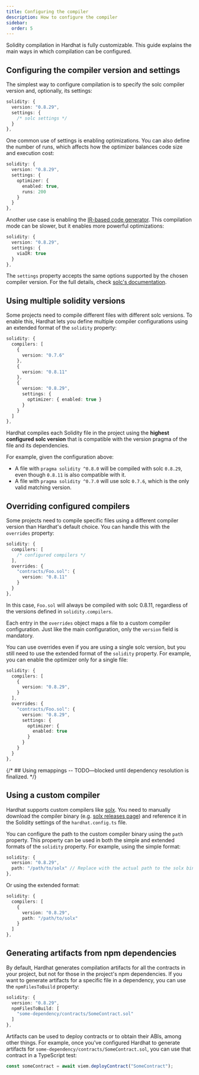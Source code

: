```yaml
---
title: Configuring the compiler
description: How to configure the compiler
sidebar:
  order: 5
---
```


Solidity compilation in Hardhat is fully customizable. This guide explains the main ways in which compilation can be configured.

## Configuring the compiler version and settings

The simplest way to configure compilation is to specify the solc compiler version and, optionally, its settings:

```ts
solidity: {
  version: "0.8.29",
  settings: {
    /* solc settings */
  }
},
```

One common use of settings is enabling optimizations. You can also define the number of runs, which affects how the optimizer balances code size and execution cost:

```ts
solidity: {
  version: "0.8.29",
  settings: {
    optimizer: {
      enabled: true,
      runs: 200
    }
  }
},
```

Another use case is enabling the [IR-based code generator](https://docs.soliditylang.org/en/latest/ir-breaking-changes.html). This compilation mode can be slower, but it enables more powerful optimizations:

```ts
solidity: {
  version: "0.8.29",
  settings: {
    viaIR: true
  }
},
```

The `settings` property accepts the same options supported by the chosen compiler version. For the full details, check [solc's documentation](https://docs.soliditylang.org/en/latest/).

## Using multiple solidity versions

Some projects need to compile different files with different solc versions. To enable this, Hardhat lets you define multiple compiler configurations using an extended format of the `solidity` property:

```ts
solidity: {
  compilers: [
    {
      version: "0.7.6"
    },
    {
      version: "0.8.11"
    },
    {
      version: "0.8.29",
      settings: {
        optimizer: { enabled: true }
      }
    }
  ]
},
```

Hardhat compiles each Solidity file in the project using the **highest configured solc version** that is compatible with the version pragma of the file and its dependencies.

For example, given the configuration above:

- A file with `pragma solidity ^0.8.0` will be compiled with solc `0.8.29`, even though `0.8.11` is also compatible with it.
- A file with `pragma solidity ^0.7.0` will use solc `0.7.6`, which is the only valid matching version.

## Overriding configured compilers

Some projects need to compile specific files using a different compiler version than Hardhat's default choice. You can handle this with the `overrides` property:

```ts
solidity: {
  compilers: [
    /* configured compilers */
  ],
  overrides: {
    "contracts/Foo.sol": {
      version: "0.8.11"
    }
  }
},
```

In this case, `Foo.sol` will always be compiled with solc 0.8.11, regardless of the versions defined in `solidity.compilers`.

Each entry in the `overrides` object maps a file to a custom compiler configuration. Just like the main configuration, only the `version` field is mandatory.

You can use overrides even if you are using a single solc version, but you still need to use the extended format of the `solidity` property. For example, you can enable the optimizer only for a single file:

```ts
solidity: {
  compilers: [
    {
      version: "0.8.29",
    }
  ],
  overrides: {
    "contracts/Foo.sol": {
      version: "0.8.29",
      settings: {
        optimizer: {
          enabled: true
        }
      }
    }
  }
},
```

{/* ## Using remappings -- TODO—blocked until dependency resolution is finalized. */}

## Using a custom compiler

Hardhat supports custom compilers like [solx](https://solx.zksync.io). You need to manually download the compiler binary (e.g. [solx releases page](https://github.com/matter-labs/solx/releases)) and reference it in the Solidity settings of the `hardhat.config.ts` file.

You can configure the path to the custom compiler binary using the `path` property. This property can be used in both the simple and extended formats of the `solidity` property. For example, using the simple format:

```ts
solidity: {
  version: "0.8.29",
  path: "/path/to/solx" // Replace with the actual path to the solx binary
},
```

Or using the extended format:

```ts
solidity: {
  compilers: [
    {
      version: "0.8.29",
      path: "/path/to/solx"
    }
  ]
},
```

## Generating artifacts from npm dependencies

By default, Hardhat generates compilation artifacts for all the contracts in your project, but not for those in the project's npm dependencies. If you want to generate artifacts for a specific file in a dependency, you can use the `npmFilesToBuild` property:

```ts
solidity: {
  version: "0.8.29",
  npmFilesToBuild: [
    "some-dependency/contracts/SomeContract.sol"
  ]
},
```

Artifacts can be used to deploy contracts or to obtain their ABIs, among other things. For example, once you've configured Hardhat to generate artifacts for `some-dependency/contracts/SomeContract.sol`, you can use that contract in a TypeScript test:

```ts
const someContract = await viem.deployContract("SomeContract");
```
